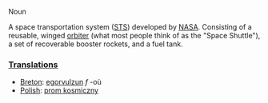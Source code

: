 Noun

A space transportation system ([[STS]]) developed by [[NASA]].  Consisting of a reusable, winged [[orbiter]] (what most people think of as the "Space Shuttle"), a set of recoverable booster rockets, and a fuel tank.

===[[Translations]]===
*[[Breton]]: [[egorvulzun]] ''f'' -où
*[[Polish]]: [[prom kosmiczny]]